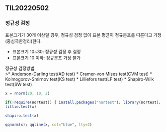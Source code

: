 ## TIL20220502

### 정규성 검정

표본크기가 30개 이상일 경우, 정규성 검정 없이 표본 평균이 정규분포를 따른다고 가정(중심극한정리)한다.

* 표본크기 10~30: 정규성 검정 후 결정
* 표본크기 10 이하: 정규분포 가정 불가

정규성 검정방법  
>* Anderson-Darling test(AD test)
* Cramer-von Mises test(CVM test)
* Kolmogorov-Smirnov test(KS test)
* Lilliefors test(LF test)
* Shapiro-Wilk test(SW test)

```r
x = rnorm(20, 10, 2)

if(!require(nortest)) { install.packages("nortest"); library(nortest); }
lillie.test(x)
```

```r
shapiro.test(x)
```

```r
qqnorm(x); qqline(x, col="blue", lty=2)
```


